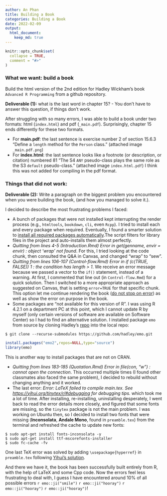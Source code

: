 ```yaml
---
author: An Phan
title: Building a Book
categories: Building a Book
date: 2022-02-09
output: 
  html_document:
    keep_md: true
---
```


```r
knitr::opts_chunk$set(
  collapse = TRUE,
  comment = "#>"
)
```

### What we want: build a book

Build the html version of the 2nd edition for Hadley Wickham's book `Advanced R Programming` from a github repository.

**Deliverable (1):** what is the last word in chapter 15? - You don't have to answer this question, if things don't work.

After struggling with so many errors, I was able to build a book under two formats: html (`index.html`) and pdf (`_main.pdf`). Surprisingly, chapter 15 ends differently for these two formats.

-   For **main.pdf**: the last sentence is exercise number 2 of section 15.6.3 "Define a `length` method for the `Person` class." (attached image `_main.pdf.png`)
-   For **index.html**: the last sentence looks like a footnote (or description, or citation) numbered 81 "The S4 `ANY` pseudo-class plays the same role as the S3 `default` pseudo-class." (attached image `index.html.pdf`) I think this was not added for compiling in the pdf format.

### Things that did not work:

**Deliverable (2):** Write a paragraph on the biggest problem you encountered when you were building the book, (and how you managed to solve it.).

I decided to describe the most frustrating problems I faced:

-   A bunch of packages that were not installed kept interrupting the render process (e.g., `htmltools`, `bookdown`, `cli`, even `Rcpp`). I tried to install each and every package when required. Eventually, I found a smarter solution to [install all required packages automatically](https://tilburgsciencehub.com/building-blocks/automate-and-execute-your-work/automate-your-workflow/auto-install-r-packages/).The script filters for library files in the project and auto-installs them almost perfectly.\
-   *Quitting from lines 4-5 (Introduction.Rmd) Error in get(genname, envir = envir) : object 'wrap' not found*. For this, I tried looking at the code chunk, then consulted the Q&A in Canvas, and changed "wrap" to "sew".
-   *Quitting from lines 106-107 (Control-flow.Rmd) Error in if (c(TRUE, FALSE)) 1 : the condition has length \> 1*. We receive an error message because we passed a vector to the `if()` statement, instead of a warning. At first, I commented that line out (in `Control-flow.Rmd`) for a quick solution. Then I switched to a more appropriate approach as suggested on Canvas, that is setting `error=TRUE` for that specific chunk. This option let me continue rendering the book ([do not stop on error](https://bookdown.org/yihui/rmarkdown-cookbook/opts-error.html)) as well as show the error on purpose in the book.
-   Some packages are "not available for this version of R". I was using R 4.2.1 on a department PC at this point, which I cannot update R by myself (only certain versions of software are available on Software Center) so I had to find an alternative solution. I installed package `emo` from source by cloning Hadley's [repo](https://github.com/hadley/emo.git) into the local repo:
```
$ git clone --recurse-submodules https://github.com/hadley/emo.git
```

```r
install.packages("emo2",repos=NULL,type="source")
library(emo)
```

This is another way to install packages that are not on CRAN.

-   *Quitting from lines 183-185 (Quotation.Rmd) Error in file(con, "w") : cannot open the connection*. This occurred multiple times (I found other classmates also faced the same problem), I decided to rebuild without changing anything and it worked.
-   The last error: *Error: LaTeX failed to compile main.tex. See <https://yihui.org/tinytex/r/#debugging> for debugging tips.* which took me a lot of time. After installing, re-installing, uninstalling desperately, I went back to read the error details more closely, and figured that some fonts are missing, so the `tinytex` package is not the main problem. I was working on Ubuntu then, so I decided to install two fonts that were missing (**Inconsolata**, **Andale Mono**, found in `preamble.tex`) from the terminal and refreshed the cache to update new fonts:

<!-- -->

    $ sudo apt-get install fonts-inconsolata -y
    $ sudo apt-get install ttf-mscorefonts-installer
    $ sudo fc-cache -fv

One last TeX error was solved by adding `\usepackage{hyperref}` in `preamble.tex` following [Yihui's solution](https://github.com/yihui/bookdown-crc/commit/683e5fbd87478240c84cbebaf04058dd685090c8).

And there we have it, the book has been successfully built entirely from R, with the help of LaTeX and some Cpp code. Now the errors feel less frustrating to deal with, I guess I have encountered around 10% of all possible errors `r emo::ji("smile")` `r emo::ji("hooray")` `r emo::ji("hooray")` `r emo::ji("hooray")`!
